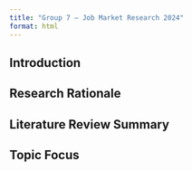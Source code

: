 ```yaml
---
title: "Group 7 – Job Market Research 2024"
format: html
---
```


## Introduction

<!-- Brief intro to project topic -->

## Research Rationale

<!-- 1-2 paragraphs: for choosing this topic and it's relevance in 2024 -->

## Literature Review Summary

<!-- List and briefly describe 3–5 academic sources -->

## Topic Focus

<!-- e.g., Restructuring of comp due to AI, inflation, and remote work  -->